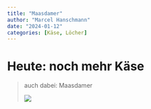 ```yaml
---
title: "Maasdamer"
author: "Marcel Hanschmann"
date: "2024-01-12"
categories: [Käse, Löcher]
---
```


# Heute: noch mehr Käse

> auch dabei: Maasdamer
>
> ![](Maasdam-cheese.jpg)
